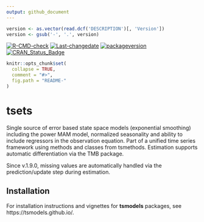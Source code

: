 ```yaml
---
output: github_document
---
```


```r
version <- as.vector(read.dcf('DESCRIPTION')[, 'Version'])
version <- gsub('-', '.', version)
```

[![R-CMD-check](https://github.com/tsmodels/tsets/workflows/R-CMD-check/badge.svg)](https://github.com/tsmodels/tsets/actions)
[![Last-changedate](https://img.shields.io/badge/last%20change-`r gsub('-', '--', Sys.Date())`-yellowgreen.svg)](/commits/master)
[![packageversion](https://img.shields.io/badge/Package%20version-`r version`-orange.svg?style=flat-square)](commits/master)
[![CRAN_Status_Badge](https://www.r-pkg.org/badges/version/tsets)](https://cran.r-project.org/package=tsets)


```r
knitr::opts_chunk$set(
  collapse = TRUE,
  comment = "#>",
  fig.path = "README-"
)
```

# tsets
Single source of error based state space models (exponential smoothing) including 
the power MAM model, normalized seasonality and ability to include regressors in 
the observation equation. Part of a unified time series framework using methods 
and classes from tsmethods. Estimation supports automatic differentiation via the
TMB package.

Since v.1.9.0, missing values are automatically handled via the prediction/update 
step during estimation.

## Installation

For installation instructions and vignettes for **tsmodels** packages, 
see https://tsmodels.github.io/.
